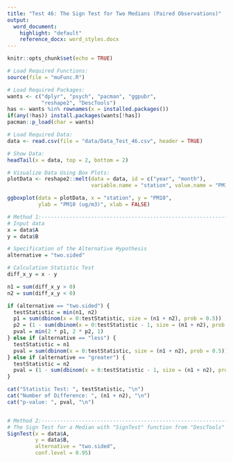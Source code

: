 ```yaml
---
title: "Test 46: The Sign Test for Two Medians (Paired Observations)"
output:
  word_document:
    highlight: "default"
    reference_docx: word_styles.docx
---
```


```r
knitr::opts_chunk$set(echo = TRUE)
```

```r
# Load Required Functions:
source(file = "muFunc.R")

# Load Required Packages:
wants <- c("dplyr", "psych", "pacman", "ggpubr",
           "reshape2", "DescTools")
has <- wants %in% rownames(x = installed.packages())
if(any(!has)) install.packages(wants[!has])
pacman::p_load(char = wants)

# Load Required Data:
data <- read.csv(file = "data/Data_Test_46.csv", header = TRUE)

# Show Data:
headTail(x = data, top = 2, bottom = 2)
```

```r
# Visualize Data Using Box Plots:
plotData <- reshape2::melt(data = data, id = c("year", "month"),
                           variable.name = "station", value.name = "PM10")

ggboxplot(data = plotData, x = "station", y = "PM10",
          ylab = "PM10 (ug/m3)", xlab = FALSE)
```

```r
# Method 1:---------------------------------------------------------------------
# Input data
x = data$A
y = data$B

# Specification of the Alternative Hypothesis
alternative = "two.sided"

# Calculation Statistic Test
diff_x_y = x - y

n1 = sum(diff_x_y > 0)
n2 = sum(diff_x_y < 0)

if (alternative == "two.sided") {
  testStatistic = min(n1, n2)
  p1 = sum(dbinom(x = 0:testStatistic, size = (n1 + n2), prob = 0.5))
  p2 = (1 - sum(dbinom(x = 0:testStatistic - 1, size = (n1 + n2), prob = 0.5)))
  pval = min(2 * p1, 2 * p2, 1)
} else if (alternative == "less") {
  testStatistic = n1
  pval = sum(dbinom(x = 0:testStatistic, size = (n1 + n2), prob = 0.5))
} else if (alternative == "greater") {
  testStatistic = n2
  pval = (1 - sum(dbinom(x = 0:testStatistic - 1, size = (n1 + n2), prob = 0.5)))
}

cat("Statistic Test: ", testStatistic, "\n")
cat("Number of Difference: ", (n1 + n2), "\n")
cat("p-value: ", pval, "\n")


# Method 2:---------------------------------------------------------------------
# The Sign Test for a Median with "SignTest" function from "DescTools" package
SignTest(x = data$A,
         y = data$B,
         alternative = "two.sided",
         conf.level = 0.95)
```